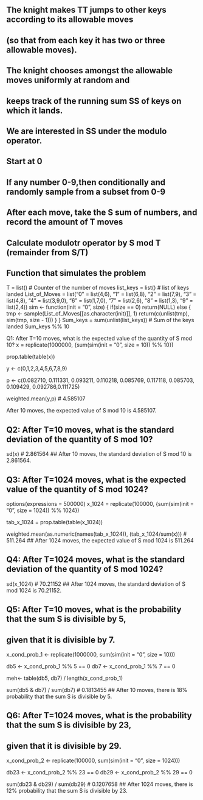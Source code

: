 ## The knight makes TT jumps to other keys according to its allowable moves 
## (so that from each key it has two or three allowable moves). 
## The knight chooses amongst the allowable moves uniformly at random and 
## keeps track of the running sum SS of keys on which it lands. 
## We are interested in SS under the modulo operator.

## Start at 0
## If any number 0-9,then conditionally and randomly sample from a subset from 0-9
## After each move, take the S sum of numbers, and record the amount of T moves
## Calculate modulotr operator by S mod T (remainder from S/T)

## Function that simulates the problem

T = list() # Counter of the number of moves
list_keys = list() # list of keys landed
List_of_Moves = list("0" = list(4,6), "1" = list(6,8), "2" = list(7,9), 
                     "3" = list(4,8), "4" = list(3,9,0), "6" = list(1,7,0), 
                     "7" = list(2,6), "8" = list(1,3), "9" = list(2,4))
sim <- function(init = "0", size) {
  if(size == 0) return(NULL)
  else {
    tmp <- sample(List_of_Moves[[as.character(init)]], 1)
    return(c(unlist(tmp), sim(tmp, size - 1)))
  }
}
Sum_keys = sum(unlist(list_keys))      # Sum of the keys landed
Sum_keys %% 10

Q1: After T=10 moves, what is the expected value of the quantity of S mod 10?
x = replicate(1000000, {sum(sim(init = "0", size = 10)) %% 10})

prop.table(table(x))

y <- c(0,1,2,3,4,5,6,7,8,9)

p <- c(0.082710, 0.111331, 0.093211, 0.110218, 0.085769, 0.117118, 
       0.085703, 0.109429, 0.092786,0.111725)

weighted.mean(y,p) # 4.585107

After 10 moves, the expected value of S mod 10 is 4.585107.

## Q2: After T=10 moves, what is the standard deviation of the quantity of S mod 10?
sd(x) # 2.861564
## After 10 moves, the standard deviation of S mod 10 is 2.861564.

## Q3: After T=1024 moves, what is the expected value of the quantity of S mod 1024?
options(expressions = 500000)
x_1024 = replicate(100000, {sum(sim(init = "0", size = 1024)) %% 1024})

tab_x_1024 = prop.table(table(x_1024))

weighted.mean(as.numeric(names(tab_x_1024)), (tab_x_1024/sum(x))) # 511.264
## After 1024 moves, the expected value of S mod 1024 is 511.264

## Q4: After T=1024 moves, what is the standard deviation of the quantity of S mod 1024?
sd(x_1024) # 70.21152
## After 1024 moves, the standard deviation of S mod 1024 is 70.21152.

## Q5: After T=10 moves, what is the probability that the sum S is divisible by 5, 
## given that it is divisible by 7.
x_cond_prob_1 <- replicate(1000000, sum(sim(init = "0", size = 10)))

db5 <- x_cond_prob_1 %% 5 == 0
db7 <- x_cond_prob_1 %% 7 == 0

meh<- table(db5, db7) / length(x_cond_prob_1)

sum(db5 & db7) / sum(db7) # 0.1813455
## After 10 moves, there is 18% probability that the sum S is divisible by 5.

## Q6: After T=1024 moves, what is the probability that the sum S is divisible by 23, 
## given that it is divisible by 29.
x_cond_prob_2 <- replicate(100000, sum(sim(init = "0", size = 1024)))

db23 <- x_cond_prob_2 %% 23 == 0
db29 <- x_cond_prob_2 %% 29 == 0

sum(db23 & db29) / sum(db29) # 0.1207658
## After 1024 moves, there is 12% probability that the sum S is divisible by 23.


